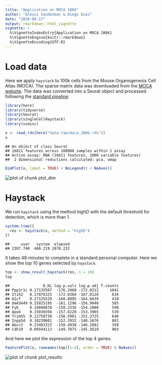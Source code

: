 ---
title: "Application on MOCA 100k"
author: "Alexis Vandenbon & Diego Diez"
date: "2020-09-17"
output: rmarkdown::html_vignette
vignette: >
  %\VignetteIndexEntry{Application on MOCA 100k}
  %\VignetteEngine{knitr::rmarkdown}
  %\VignetteEncoding{UTF-8}
---




# Load data

Here we apply `haystack` to 100k cells from the Mouse Organogenesis Cell Atlas (MOCA). The sparse matrix data was downloaded from the [MOCA website](https://oncoscape.v3.sttrcancer.org/atlas.gs.washington.edu.mouse.rna/landing). The data was converted into a Seurat object and processed following the [standard pipeline](https://satijalab.org/seurat/v3.2/pbmc3k_tutorial.html).


```r
library(here)
library(tidyverse)
library(Seurat)
library(singleCellHaystack)
library(scmisc)
```



```r
x <- read_rds(here("data-raw/moca_100k.rds"))
x
```

```
## An object of class Seurat 
## 16811 features across 100000 samples within 1 assay 
## Active assay: RNA (16811 features, 2000 variable features)
##  2 dimensional reductions calculated: pca, umap
```



```r
DimPlot(x, label = TRUE) + NoLegend() + NoAxes()
```

<img src="figure/plot_dim-1.png" title="plot of chunk plot_dim" alt="plot of chunk plot_dim" style="display: block; margin: auto;" />
 
 
# Haystack

We run `haystack` using the method _highD_ with the default threshold for detection, which is more than 1.



```r
system.time({
  res <- haystack(x, method = "highD")
})
```



```
##     user   system  elapsed 
## 2397.740  480.219 2878.232
```


It takes 48 minutes to complete in a standard personal computer. Here we show the top 10 genes selected by `haystack`.


```r
top <- show_result_haystack(res, n = 10)
top
```

```
##               D_KL log.p.vals log.p.adj T.counts
## Ppp1r1c 0.17135507  -176.2468 -172.0212     1041
## Itih2   0.17876325  -172.0384 -167.8128      634
## A1cf    0.27125529  -168.8895 -164.6639      418
## Gm43449 0.15025195  -161.1296 -156.9040      585
## Fyb     0.14040878  -158.3336 -154.1080      590
## Apob    0.15036594  -157.6220 -153.3965      539
## Trim55  0.12758730  -156.5981 -152.3725      640
## Inpp5d  0.10239601  -152.3932 -148.1676      881
## Abcc2   0.23483323  -150.4938 -146.2682      359
## Cdh19   0.09594113  -149.7875 -145.5619      903
```

And here we plot the expression of the top 4 genes.


```r
FeaturePlot(x, rownames(top)[1:4], order = TRUE) & NoAxes()
```

<img src="figure/plot_results-1.png" title="plot of chunk plot_results" alt="plot of chunk plot_results" style="display: block; margin: auto;" />



